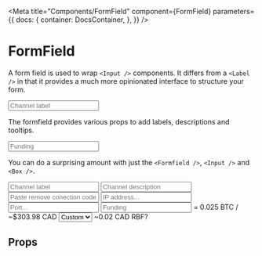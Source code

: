 
<Meta
  title="Components/FormField"
  component={FormField}
  parameters={{
    docs: {
      container: DocsContainer,
    },
  }}
/>

# FormField

A form field is used to wrap `<Input />` components. It differs from a `<Label />` in that it provides a much more
opinionated interface to structure your form.

<Preview>
  <Story name="formfield simple">
    <Box width="416px">
      <FormField label="Label">
        <Input placeholder="Channel label" />
      </FormField>
    </Box>
  </Story>
</Preview>

The formfield provides various props to add labels, descriptions and tooltips.

<Preview>
  <Story name="formfield with tooltip and helper text">
    <Box width="416px">
      <FormField
        label="Funding"
        helperText="Max. available: 0.0000615 BTC"
        tooltipContent="A connection is something"
      >
        <Input placeholder="Funding" />
      </FormField>
    </Box>
  </Story>
</Preview>

You can do a surprising amount with just the `<Formfield />`, `<Input />` and `<Box />`.

<Preview>
  <Story name="formfield advanved">
    <Box width="480px">
      <FormField label="Label">
        <Input placeholder="Channel label" />
      </FormField>
      <FormField label="Description">
        <Input placeholder="Channel description" />
      </FormField>
      <FormField label="Connection" tooltipContent="A connection is something">
        <Input placeholder="Paste remove conection code..." />
      </FormField>
      <Flex alignItems="center" mb={3}>
        <Input placeholder="IP address..." mr={3} />
        <Input placeholder="Port..." ml={2} />
      </Flex>
      <Flex alignItems="center">
        <FormField
          label="Funding"
          helperText="Max. available: 0.0000615 BTC"
          tooltipContent="This has something to do with funding"
          sx={{ width: '50%' }}
        >
          <Input placeholder="Funding" width="95%" />
        </FormField>
        <Text sx={{ color: 'grey' }}> = 0.025 BTC / ~$303.98 CAD</Text>
      </Flex>
      <Flex alignItems="center">
        <FormField
          label="Opening fees"
          tooltipContent="This has something to do with opening fees"
          sx={{ width: '33.3333%' }}
        >
          <Select>
            <option>Custom</option>
          </Select>
        </FormField>
        <FormField sx={{ width: '33.3333%' }}>
          <InputWithAddon
            defaultValue="1"
            addonRight="sats per byte"
            ml={2}
            width="35%"
            addonSxRight={{ width: '65%' }}
          />
        </FormField>
        <Flex width={1 / 3} justifyContent="space-around">
          <Text sx={{ fontSize: 'small', color: 'grey' }}>~0.02 CAD</Text>
          <Text sx={{ fontSize: 'small', color: 'grey' }}>RBF?</Text>
          <Switch />
        </Flex>
      </Flex>
    </Box>
  </Story>
</Preview>

## Props

<Props of={FormField} />

